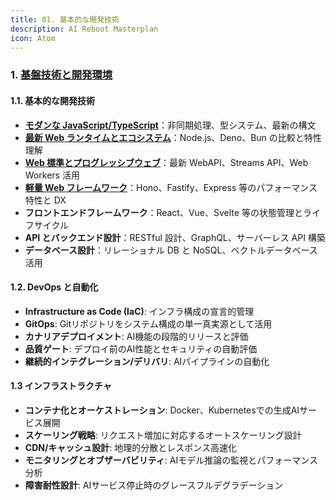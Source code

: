 ```yaml
---
title: 01. 基本的な開発技術
description: AI Reboot Masterplan
icon: Atom
---
```


### 1. [基盤技術と開発環境](./01-foundational-technologies-and-development-environments)

#### 1.1. 基本的な開発技術

- [**モダンな JavaScript/TypeScript**](./01-foundational-technologies-and-development-environments/01-01_modern_java_script_type_script)：非同期処理、型システム、最新の構文
- [**最新 Web ランタイムとエコシステム**](./01-foundational-technologies-and-development-environments/01-02_modern_web_runtimes_and_ecosystems)：Node.js、Deno、Bun の比較と特性理解
- [**Web 標準とプログレッシブウェブ**](./01-foundational-technologies-and-development-environments/01-03_web_standard_and_progressive_web)：最新 WebAPI、Streams API、Web Workers 活用
- [**軽量 Web フレームワーク**](./01-foundational-technologies-and-development-environments/01-04_light_weight_web_frame_work)：Hono、Fastify、Express 等のパフォーマンス特性と DX
- **フロントエンドフレームワーク**：React、Vue、Svelte 等の状態管理とライフサイクル
- **API とバックエンド設計**：RESTful 設計、GraphQL、サーバーレス API 構築
- **データベース設計**：リレーショナル DB と NoSQL、ベクトルデータベース活用

#### 1.2. DevOps と自動化

- **Infrastructure as Code (IaC)**: インフラ構成の宣言的管理
- **GitOps**: Gitリポジトリをシステム構成の単一真実源として活用
- **カナリアデプロイメント**: AI機能の段階的リリースと評価
- **品質ゲート**: デプロイ前のAI性能とセキュリティの自動評価
- **継続的インテグレーション/デリバリ**: AIパイプラインの自動化

#### 1.3 インフラストラクチャ

- **コンテナ化とオーケストレーション**: Docker、Kubernetesでの生成AIサービス展開
- **スケーリング戦略**: リクエスト増加に対応するオートスケーリング設計
- **CDN/キャッシュ設計**: 地理的分散とレスポンス高速化
- **モニタリングとオブザーバビリティ**: AIモデル推論の監視とパフォーマンス分析
- **障害耐性設計**: AIサービス停止時のグレースフルデグラデーション
